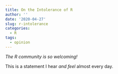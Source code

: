 ```yaml
---
title: On the Intolerance of R
author: ''
date: '2020-04-27'
slug: r-intolerance
categories:
  - R
tags:
  - opinion
---
```


*The R community is so welcoming!*

This is a statement I hear *and feel* almost every day.
